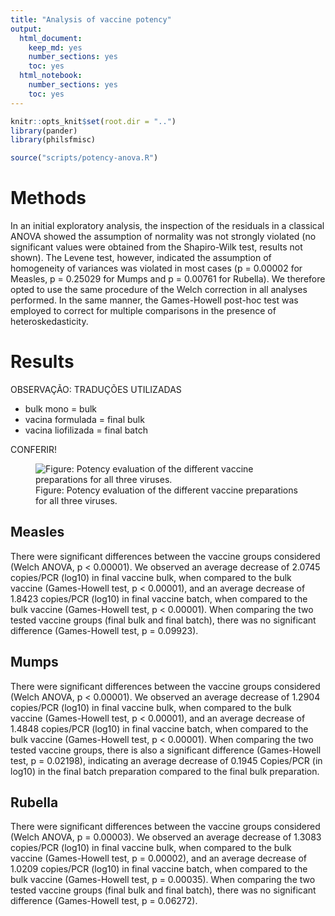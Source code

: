 ```yaml
---
title: "Analysis of vaccine potency"
output:
  html_document:
    keep_md: yes
    number_sections: yes
    toc: yes
  html_notebook:
    number_sections: yes
    toc: yes
---
```


```r
knitr::opts_knit$set(root.dir = "..")
library(pander)
library(philsfmisc)
```


```r
source("scripts/potency-anova.R")
```

# Methods

In an initial exploratory analysis, the inspection of the residuals in a classical ANOVA showed the assumption of normality was not strongly violated (no significant values were obtained from the Shapiro-Wilk test, results not shown).
The Levene test, however, indicated the assumption of homogeneity of variances was violated in most cases (p = 0.00002 for Measles, p = 0.25029 for Mumps and p = 0.00761 for Rubella).
We therefore opted to use the same procedure of the Welch correction in all analyses performed.
In the same manner, the Games-Howell post-hoc test was employed to correct for multiple comparisons in the presence of heteroskedasticity.

# Results

OBSERVAÇÃO: TRADUÇÕES UTILIZADAS

- bulk mono = bulk
- vacina formulada = final bulk
- vacina liofilizada = final batch

CONFERIR!

![Figure: Potency evaluation of the different vaccine preparations for all three viruses. ](../figures/potency.png)

## Measles

There were significant differences between the vaccine groups considered (Welch ANOVA, p < 0.00001).
We observed an average decrease of 2.0745 copies/PCR (log10) in final vaccine bulk, when compared to the bulk vaccine (Games-Howell test, p < 0.00001), and an average decrease of 1.8423 copies/PCR (log10) in final vaccine batch, when compared to the bulk vaccine (Games-Howell test, p < 0.00001).
When comparing the two tested vaccine groups (final bulk and final batch), there was no significant difference (Games-Howell test, p = 0.09923).

## Mumps

There were significant differences between the vaccine groups considered (Welch ANOVA, p < 0.00001).
We observed an average decrease of 1.2904 copies/PCR (log10) in final vaccine bulk, when compared to the bulk vaccine (Games-Howell test, p < 0.00001), and an average decrease of 1.4848 copies/PCR (log10) in final vaccine batch, when compared to the bulk vaccine (Games-Howell test, p < 0.00001).
When comparing the two tested vaccine groups, there is also a significant difference (Games-Howell test, p = 0.02198), indicating an average decrease of 0.1945 Copies/PCR (in log10) in the final batch preparation compared to the final bulk preparation.

## Rubella

There were significant differences between the vaccine groups considered (Welch ANOVA, p = 0.00003).
We observed an average decrease of 1.3083 copies/PCR (log10) in final vaccine bulk, when compared to the bulk vaccine (Games-Howell test, p = 0.00002), and an average decrease of 1.0209 copies/PCR (log10) in final vaccine batch, when compared to the bulk vaccine (Games-Howell test, p = 0.00035).
When comparing the two tested vaccine groups (final bulk and final batch), there was no significant difference (Games-Howell test, p = 0.06272).
